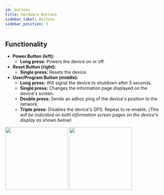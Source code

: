 ```yaml
---
id: buttons
title: Hardware Buttons
sidebar_label: Buttons
sidebar_position: 3
---
```


## Functionality

- **Power Button (left):**
  - **Long press:** Powers the device on or off.
- **Reset Button (right):**
  - **Single press:** Resets the device.
- **User/Program Button (middle):**
  - **Long press:** Will signal the device to shutdown after 5 seconds.
  - **Single press:** Changes the information page displayed on the device's screen.
  - **Double press:** Sends an adhoc ping of the device's position to the network.
  - **Triple press:** Disables the device's GPS. Repeat to re-enable. (_This will be indicated on both information screen pages on the device's display as shown below_)

<img src="/img/hardware/GPS-disabled.jpg" width="200" align="center-left" />
<img
  src="/img/hardware/GPS-disabled-by-button.jpg"
  width="200"
  align="center-right"
/>
